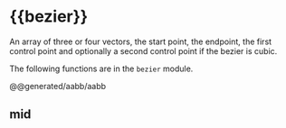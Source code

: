# {{bezier}}

An <Type>array</Type> of three or four <Type>vector</Type>s, the start point, the endpoint, the first control point and optionally a second control point if the bezier is cubic.

The following functions are in the `bezier` module.


@@generated/aabb/aabb



## mid


<Imported />
